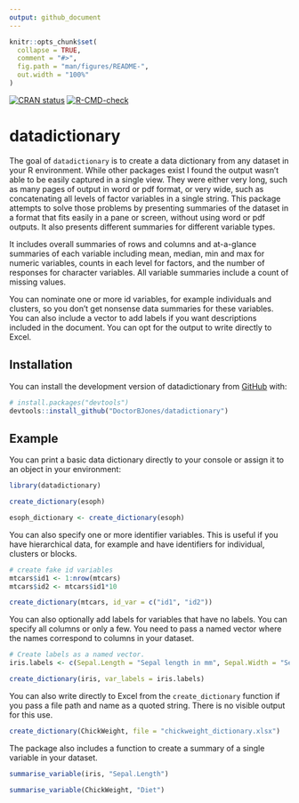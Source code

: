 ```yaml
---
output: github_document
---
```


```r
knitr::opts_chunk$set(
  collapse = TRUE,
  comment = "#>",
  fig.path = "man/figures/README-",
  out.width = "100%"
)
```

 <!-- badges: start -->
 [![CRAN status](https://www.r-pkg.org/badges/version/datadictionary)](https://cran.r-project.org/package=datadictionary)
 [![R-CMD-check](https://github.com/DoctorBJones/datadictionary/actions/workflows/R-CMD-check.yaml/badge.svg)](https://github.com/DoctorBJones/datadictionary/actions/workflows/R-CMD-check.yaml)
  <!-- badges: end -->

# datadictionary

The goal of `datadictionary` is to create a data dictionary from any dataset in your R environment. While other packages exist I found the output wasn't able to be easily captured in a single view. They were either very long, such as many pages of output in word or pdf format, or very wide, such as concatenating all levels of factor variables in a single string. This package attempts to solve those problems by presenting summaries of the dataset in a format that fits easily in a pane or screen, without using word or pdf outputs. It also presents different summaries for different variable types. 

It includes overall summaries of rows and columns and at-a-glance summaries of each variable including mean, median, min and max for numeric variables, counts in each level for factors, and the number of responses for character variables. All variable summaries include a count of missing values. 

You can nominate one or more id variables, for example individuals and clusters, so you don't get nonsense data summaries for these variables. You can also include a vector to add labels if you want descriptions included 
in the document. You can opt for the output to write directly to Excel.


## Installation

You can install the development version of datadictionary from [GitHub](https://github.com/) with:

``` r
# install.packages("devtools")
devtools::install_github("DoctorBJones/datadictionary")
```

## Example

You can print a basic data dictionary directly to your console or assign it to an object in your environment:

```r
library(datadictionary)

create_dictionary(esoph)

esoph_dictionary <- create_dictionary(esoph)
```


You can also specify one or more identifier variables. This is useful if you have hierarchical data, for example and have identifiers for individual, clusters or blocks.

```r

# create fake id variables
mtcars$id1 <- 1:nrow(mtcars)
mtcars$id2 <- mtcars$id1*10

create_dictionary(mtcars, id_var = c("id1", "id2"))

```
You can also optionally add labels for variables that have no labels. You can specify all columns or only a few. You need to pass a named vector where the names correspond to columns in your dataset.

```r

# Create labels as a named vector. 
iris.labels <- c(Sepal.Length = "Sepal length in mm", Sepal.Width = "Sepal width in mm")

create_dictionary(iris, var_labels = iris.labels)
```

You can also write directly to Excel from the `create_dictionary` function if you pass a file path and name as a quoted string. There is no visible output for this use.

```r

create_dictionary(ChickWeight, file = "chickweight_dictionary.xlsx")

```

The package also includes a function to create a summary of a single variable in your dataset.
```r

summarise_variable(iris, "Sepal.Length")

summarise_variable(ChickWeight, "Diet")
```
